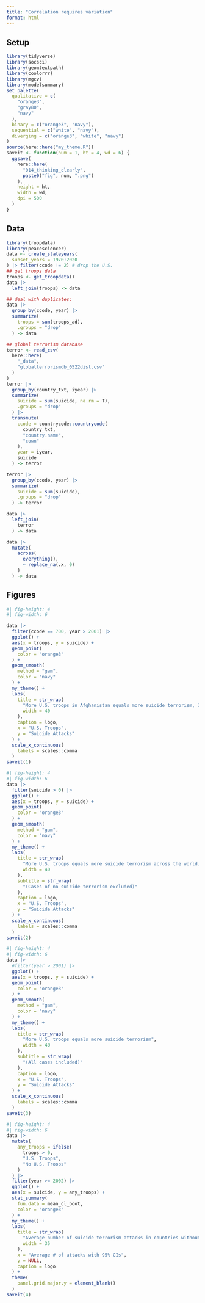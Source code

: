 ```yaml
---
title: "Correlation requires variation"
format: html
---
```


## Setup

```r
library(tidyverse)
library(socsci)
library(geomtextpath)
library(coolorrr)
library(mgcv)
library(modelsummary)
set_palette(
  qualitative = c(
    "orange3",
    "gray80",
    "navy"
  ),
  binary = c("orange3", "navy"),
  sequential = c("white", "navy"),
  diverging = c("orange3", "white", "navy")
)
source(here::here("my_theme.R"))
saveit <- function(num = 1, ht = 4, wd = 6) {
  ggsave(
    here::here(
      "014_thinking_clearly",
      paste0("fig", num, ".png")
    ),
    height = ht,
    width = wd,
    dpi = 500
  )
}
```


## Data

```r
library(troopdata)
library(peacesciencer)
data <- create_stateyears(
  subset_years = 1970:2020
) |> filter(ccode != 2) # drop the U.S.
## get troops data
troops <- get_troopdata()
data |>
  left_join(troops) -> data

## deal with duplicates:
data |>
  group_by(ccode, year) |>
  summarize(
    troops = sum(troops_ad),
    .groups = "drop"
  ) -> data

## global terrorism database
terror <- read_csv(
  here::here(
    "_data",
    "globalterrorismdb_0522dist.csv"
  )
)
terror |>
  group_by(country_txt, iyear) |>
  summarize(
    suicide = sum(suicide, na.rm = T),
    .groups = "drop"
  ) |>
  transmute(
    ccode = countrycode::countrycode(
      country_txt,
      "country.name",
      "cown"
    ),
    year = iyear,
    suicide
  ) -> terror

terror |>
  group_by(ccode, year) |>
  summarize(
    suicide = sum(suicide),
    .groups = "drop"
  ) -> terror

data |>
  left_join(
    terror
  ) -> data

data |>
  mutate(
    across(
      everything(),
      ~ replace_na(.x, 0)
    )
  ) -> data
```


## Figures

```r
#| fig-height: 4
#| fig-width: 6

data |>
  filter(ccode == 700, year > 2001) |>
  ggplot() +
  aes(x = troops, y = suicide) +
  geom_point(
    color = "orange3"
  ) +
  geom_smooth(
    method = "gam",
    color = "navy"
  ) +
  my_theme() +
  labs(
    title = str_wrap(
      "More U.S. troops in Afghanistan equals more suicide terrorism, 2002-2020",
      width = 40
    ),
    caption = logo,
    x = "U.S. Troops",
    y = "Suicide Attacks"
  ) +
  scale_x_continuous(
    labels = scales::comma
  )
saveit(1)
```

```r
#| fig-height: 4
#| fig-width: 6
data |>
  filter(suicide > 0) |>
  ggplot() +
  aes(x = troops, y = suicide) +
  geom_point(
    color = "orange3"
  ) +
  geom_smooth(
    method = "gam",
    color = "navy"
  ) +
  my_theme() +
  labs(
    title = str_wrap(
      "More U.S. troops equals more suicide terrorism across the world, 1970-2020",
      width = 40
    ),
    subtitle = str_wrap(
      "(Cases of no suicide terrorism excluded)"
    ),
    caption = logo,
    x = "U.S. Troops",
    y = "Suicide Attacks"
  ) +
  scale_x_continuous(
    labels = scales::comma
  )
saveit(2)
```

```r
#| fig-height: 4
#| fig-width: 6
data |>
  #filter(year > 2001) |>
  ggplot() +
  aes(x = troops, y = suicide) +
  geom_point(
    color = "orange3"
  ) +
  geom_smooth(
    method = "gam",
    color = "navy"
  ) +
  my_theme() +
  labs(
    title = str_wrap(
      "More U.S. troops equals more suicide terrorism",
      width = 40
    ),
    subtitle = str_wrap(
      "(All cases included)"
    ),
    caption = logo,
    x = "U.S. Troops",
    y = "Suicide Attacks"
  ) +
  scale_x_continuous(
    labels = scales::comma
  )
saveit(3)
```

```r
#| fig-height: 4
#| fig-width: 6
data |>
  mutate(
    any_troops = ifelse(
      troops > 0,
      "U.S. Troops",
      "No U.S. Troops"
    )
  ) |>
  filter(year >= 2002) |>
  ggplot() +
  aes(x = suicide, y = any_troops) +
  stat_summary(
    fun.data = mean_cl_boot,
    color = "orange3"
  ) +
  my_theme() +
  labs(
    title = str_wrap(
      "Average number of suicide terrorism attacks in countries without U.S. troops compared to those with U.S. troops, 2002-2020",
      width = 35
    ),
    x = "Average # of attacks with 95% CIs",
    y = NULL,
    caption = logo
  ) +
  theme(
    panel.grid.major.y = element_blank()
  )
saveit(4)
```



